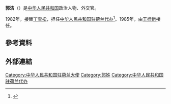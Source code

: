 {{Distinguish|郭潔 (運動員)}}
'''郭洁'''（{{bd|？|||}}）是[[中华人民共和国|中华人民共和国]]政治人物、外交官。

1982年，接替[[丁雪松|丁雪松]]，担任[[中国驻荷兰大使列表|中华人民共和国驻荷兰代办]]<ref>{{cite web|author=中华人民共和国外交部|title=中国驻荷兰历任大使|url=http://nl.china-embassy.org/chn/zhgx/zzgx/t125901.htm|publisher=中华人民共和国外交部|accessdate=2012-03-07|archive-url=https://web.archive.org/web/20130505044957/http://nl.china-embassy.org/chn/zhgx/zzgx/t125901.htm|archive-date=2013-05-05|dead-url=yes}}</ref>。1985年，由[[王桂新|王桂新]]接任。

== 參考資料 ==
{{Reflist}}

== 外部連結 ==

{{start box}}
{{s-dip}}
{{succession box|[[丁雪松|丁雪松]]|[[王桂新|王桂新]]|[[中国驻荷兰大使列表|中华人民共和国驻荷兰代办]]|1984年5月-1985年11月}}
{{end box}}

[[Category:中华人民共和国驻荷兰大使|Category:中华人民共和国驻荷兰大使]]
[[Category:郭姓|Category:郭姓]]
[[Category:中华人民共和国驻荷兰代办|Category:中华人民共和国驻荷兰代办]]